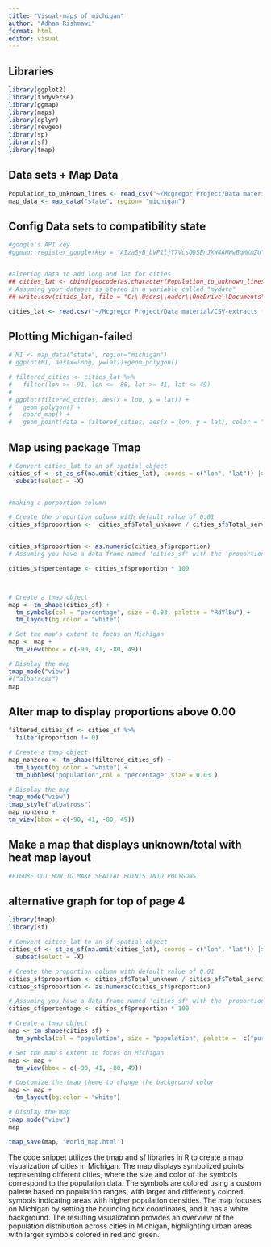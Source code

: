 ```yaml
---
title: "Visual-maps of michigan"
author: "Adham Rishmawi"
format: html
editor: visual
---
```


## Libraries

```r
library(ggplot2)
library(tidyverse)
library(ggmap)
library(maps)
library(dplyr)
library(revgeo)
library(sp)
library(sf)
library(tmap)
```

## Data sets + Map Data

```r
Population_to_unknown_lines <- read_csv("~/Mcgregor Project/Data material/CSV-extracts from sql/Population_to_unknown_lines.csv")
map_data <- map_data("state", region= "michigan")
```

## Config Data sets to compatibility state

```r
#google's API key
#ggmap::register_google(key = "AIzaSyB_bVP1ljY7VcsQDSEnJXW4AHWwBqMKmZU")


#altering data to add long and lat for cities
## cities_lat <- cbind(geocode(as.character(Population_to_unknown_lines$name)),Population_to_unknown_lines)
# Assuming your dataset is stored in a variable called "mydata"
## write.csv(cities_lat, file = "C:\\Users\\nader\\OneDrive\\Documents\\Mcgregor Project\\Data material\\CSV-extracts from sql\\cities_lat.csv", row.names = TRUE)

cities_lat <- read.csv("~/Mcgregor Project/Data material/CSV-extracts from sql/cities_lat.csv")

```

## Plotting Michigan-failed

```r
# MI <- map_data("state", region="michigan")
# ggplot(MI, aes(x=long, y=lat))+geom_polygon()
```

```r
# filtered_cities <- cities_lat %>%
#   filter(lon >= -91, lon <= -80, lat >= 41, lat <= 49)
# 
# ggplot(filtered_cities, aes(x = lon, y = lat)) +
#   geom_polygon() +
#   coord_map() +
#   geom_point(data = filtered_cities, aes(x = lon, y = lat), color = "orange")

```

## Map using package Tmap

```r
# Convert cities_lat to an sf spatial object
cities_sf <- st_as_sf(na.omit(cities_lat), coords = c("lon", "lat")) |>
  subset(select = -X)


#making a porportion column

# Create the proportion column with default value of 0.01
cities_sf$proportion <-  cities_sf$Total_unknown / cities_sf$Total_service


cities_sf$proportion <- as.numeric(cities_sf$proportion)
# Assuming you have a data frame named 'cities_sf' with the 'proportion' column

cities_sf$percentage <- cities_sf$proportion * 100



# Create a tmap object
map <- tm_shape(cities_sf) +
  tm_symbols(col = "percentage", size = 0.03, palette = "RdYlBu") + 
  tm_layout(bg.color = "white")

# Set the map's extent to focus on Michigan
map <- map +
  tm_view(bbox = c(-90, 41, -80, 49))

# Display the map
tmap_mode("view")
#("albatross")
map

```

## Alter map to display proportions above 0.00

```r

filtered_cities_sf <- cities_sf %>%
  filter(proportion != 0)

# Create a tmap object
map_nonzero <- tm_shape(filtered_cities_sf) +
  tm_layout(bg.color = "white") +
  tm_bubbles("population",col = "percentage",size = 0.03 )

# Display the map
tmap_mode("view")
tmap_style("albatross")
map_nonzero +
tm_view(bbox = c(-90, 41, -80, 49))

```

## Make a map that displays unknown/total with heat map layout

```r
#FIGURE OUT HOW TO MAKE SPATIAL POINTS INTO POLYGONS

```

## alternative graph for top of page 4

```r
library(tmap)
library(sf)

# Convert cities_lat to an sf spatial object
cities_sf <- st_as_sf(na.omit(cities_lat), coords = c("lon", "lat")) |>
  subset(select = -X)

# Create the proportion column with default value of 0.01
cities_sf$proportion <- cities_sf$Total_unknown / cities_sf$Total_service
cities_sf$proportion <- as.numeric(cities_sf$proportion)

# Assuming you have a data frame named 'cities_sf' with the 'proportion' column
cities_sf$percentage <- cities_sf$proportion * 100

# Create a tmap object
map <- tm_shape(cities_sf) +
  tm_symbols(col = "population", size = "population", palette =  c("purple", "gold", "red","green"),breaks =  c(0, 1655, 4121, 10412, 700000))

# Set the map's extent to focus on Michigan
map <- map +
  tm_view(bbox = c(-90, 41, -80, 49))

# Customize the tmap theme to change the background color
map <- map +
  tm_layout(bg.color = "white")

# Display the map
tmap_mode("view")
map

tmap_save(map, "World_map.html")
```

The code snippet utilizes the tmap and sf libraries in R to create a map visualization of cities in Michigan. The map displays symbolized points representing different cities, where the size and color of the symbols correspond to the population data. The symbols are colored using a custom palette based on population ranges, with larger and differently colored symbols indicating areas with higher population densities. The map focuses on Michigan by setting the bounding box coordinates, and it has a white background. The resulting visualization provides an overview of the population distribution across cities in Michigan, highlighting urban areas with larger symbols colored in red and green.
